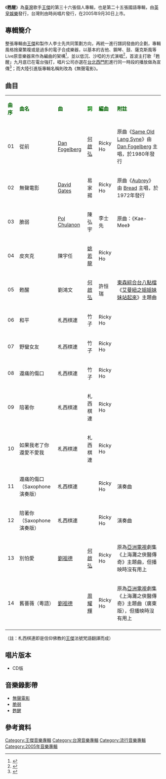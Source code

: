{{Infobox album <!-- See Wikipedia:WikiProject_Albums -->
| name       = 甦醒
| type       = [[專輯|專輯]]
| artist     = [[王傑_(歌手)|王傑]]
| cover      = Dave_wangCD_36.jpg
<!-- 未知參數 | background = orange -->
| released   = 2005年9月30日
| recorded   = 2005年
| genre      = [[國語流行音樂|國語流行音樂]]
| label      = [[英皇娛樂|英皇娛樂]]<br/>
| prev_title = [[不孤單|不孤單]]
| prev_year  = 2004
| next_title = [[別了瘋子|別了瘋子]]
| next_year  = 2007
}}
《'''甦醒'''》為[[臺灣|臺灣]]歌手[[王傑_(歌手)|王傑]]的第三十六張個人專輯，也是第二十五張國語專輯，由[[英皇娛樂|英皇娛樂]]發行，台灣則由時尚唱片發行，在2005年9月30日上市。

==專輯簡介==
整張專輯由[[王傑_(歌手)|王傑]]和製作人李士先共同策劃方向，再統一進行譜詞發曲的企劃，專輯風格捨棄繁複或是過多的電子合成樂器，以基本的吉他、鋼琴、鼓、薩克斯風等Live原音樂器來作為編曲的架構<ref>{{Cite web |url=http://tw.epochtimes.com/b5/5/10/2/n1072287.htm |title=王傑久違台灣明天返台歌迷組團接機 |access-date=2014-02-15 |archive-date=2016-03-04 |archive-url=https://web.archive.org/web/20160304101437/http://tw.epochtimes.com/b5/5/10/2/n1072287.htm |dead-url=no }}</ref>，並以低沉、沙啞的方式演唱<ref>{{Cite web |url=http://ent.sina.com.cn/y/o/p/2005-10-14/1018865275.html |title=王傑2005《甦醒》新專輯展現男人滄桑 |access-date=2014-02-15 |archive-date=2018-11-21 |archive-url=https://web.archive.org/web/20181121082021/http://ent.sina.com.cn/y/o/p/2005-10-14/1018865275.html |dead-url=no }}</ref>，首波主打歌「甦醒」九月底已在電台強打，唱片公司亦選在[[台北|台北]][[西門町|西門町]]進行同一時段的播放做為宣傳<ref>{{Cite web |url=http://tw.epochtimes.com/b5/5/10/3/n1073609.htm |title=王傑抵台歌迷送上排骨便當　歌王聞香燦笑 |access-date=2014-02-15 |archive-date=2016-03-04 |archive-url=https://web.archive.org/web/20160304200134/http://tw.epochtimes.com/b5/5/10/3/n1073609.htm |dead-url=no }}</ref>；而大陸引進版專輯名稱則改為《無聲電影》。
==曲目==
{| class="wikitable"
|-
| <font color=darkgreen>'''曲序'''</font> || <font color=darkgreen>'''曲名'''</font> || <font 

color=darkgreen>'''曲'''</font> || <font color=green>'''詞'''</font> || <font color=darkgreen>'''編曲'''</font> || 

<font color=darkgreen>'''附註'''</font> 
|-
| 01 || 從前 ||[[w:en:Dan_Fogelberg|Dan Fogelberg]]  ||[[何啟弘|何啟弘]] || Ricky Ho|| 原曲《[[w:en:Same_Old_Lang_Syne|Same Old Lang Syne]]》由 [[w:en:Dan_Fogelberg|Dan Fogelberg]] 主唱，於1980年發行
|-
| 02 || 無聲電影 || [[w:en:David_Gates|David Gates]] || 易家揚 ||Ricky Ho || 原曲《[[w:en:Aubrey_(song)|Aubrey]]》由 [[w:en:Bread_(band)|Bread]] 主唱，於1972年發行
|-
| 03 || 脆弱 || [[w:en:Pol_Chulanon|Pol Chulanon]] || 陳弘宇 || 李士先 || 原曲：《Kae-Mee》
|-
| 04 || 皮夾克 || 陳宇任  || [[姚若龍|姚若龍]]  ||Ricky Ho || 
|-
| 05 || 甦醒 || 劉鴻文 ||[[何啟弘|何啟弘]]  ||許恒瑞  || [[東森綜合台|東森綜合台]][[八點檔|八點檔]]《[[艾曼紐要怎樣|艾曼紐之姐姐妹妹站起來]]》主題曲
|-
| 06 || 和平 || 札西棋連 || 竹子 || Ricky Ho || 
|-
| 07 || 野蠻女友 || 札西棋連 || 竹子 || Ricky Ho || 
|-
| 08 || 還痛的傷口 || 札西棋連 || 竹子 || Ricky Ho || 
|-
| 09|| 陪著你 || 札西棋連 || 札西棋連 || Ricky Ho || 
|-
| 10 || 如果我老了你還愛不愛我 || 札西棋連 || 札西棋連 || Ricky Ho || 
|-
| 11 || 還痛的傷口<br>（Saxophone 演奏版）|| 札西棋連 ||  || Ricky Ho || 演奏曲
|-
| 12 || 陪著你<br>（Saxophone 演奏版） || 札西棋連 ||  || Ricky Ho || 演奏曲
|-
| 13 || 別怕愛|| [[劉祖德|劉祖德]] || [[何啟弘|何啟弘]]   || Ricky Ho|| 原為[[亞洲電視|亞洲電視]]劇集《上海灘之俠醫傳奇》主題曲，但播映時沒有用上
|-
| 14 || 舊薔薇（粵語）|| [[劉祖德|劉祖德]] || [[周耀輝|周耀輝]]  || Ricky Ho|| 原為[[亞洲電視|亞洲電視]]劇集《上海灘之俠醫傳奇》主題曲（廣東版），但播映時沒有用上
|-
|}
（註：札西棋連即是信仰佛教的[[王傑_(歌手)|王傑]]法號梵語翻譯而成）

== 唱片版本 ==
* CD版
== 音樂錄影帶 ==
* [https://www.youtube.com/watch?v=H8SIKA95Q3E 無聲電影] {{Wayback|url=https://www.youtube.com/watch?v=H8SIKA95Q3E |date=20180702071409 }}
* [https://www.youtube.com/watch?v=xAI4UlpT8sI 脆弱] {{Wayback|url=https://www.youtube.com/watch?v=xAI4UlpT8sI |date=20160331221312 }}
* [https://www.youtube.com/watch?v=6XH6Lh9ZmGE 甦醒] {{Wayback|url=https://www.youtube.com/watch?v=6XH6Lh9ZmGE |date=20151109213209 }}

==參考資料==
{{reflist}}

{{王傑 (歌手)}}


[[Category:王傑音樂專輯|Category:王傑音樂專輯]]
[[Category:台灣音樂專輯|Category:台灣音樂專輯]]
[[Category:流行音樂專輯|Category:流行音樂專輯]]
[[Category:2005年音樂專輯|Category:2005年音樂專輯]]